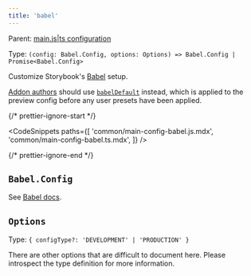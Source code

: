 ```yaml
---
title: 'babel'
---
```


Parent: [main.js|ts configuration](./main-config.md)

Type: `(config: Babel.Config, options: Options) => Babel.Config | Promise<Babel.Config>`

Customize Storybook's [Babel](https://babeljs.io/) setup.

<Callout variant="info" icon="💡">

[Addon authors](../addons/writing-presets.md#babel) should use [`babelDefault`](./main-config-babel-default.md) instead, which is applied to the preview config before any user presets have been applied.

</Callout>

{/* prettier-ignore-start */}

<CodeSnippets
  paths={[
    'common/main-config-babel.js.mdx',
    'common/main-config-babel.ts.mdx',
  ]}
/>

{/* prettier-ignore-end */}

## `Babel.Config`

See [Babel docs](https://babeljs.io/docs/options).

## `Options`

Type: `{ configType?: 'DEVELOPMENT' | 'PRODUCTION' }`

There are other options that are difficult to document here. Please introspect the type definition for more information.
